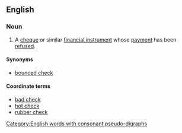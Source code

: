 ==English==

===Noun===
{{en-noun|head=[[dishonoured]] [[bill]]}}

# {{label|en|British}} A [[cheque]] or similar [[financial instrument]] whose [[payment]] has been [[refused]].

====Synonyms====
* [[bounced check]] {{qualifier|US}}

====Coordinate terms====
* [[bad check]] {{qualifier|US}}
* [[hot check]] {{qualifier|US}}
* [[rubber check]] {{qualifier|US}}

[[Category:English words with consonant pseudo-digraphs]]